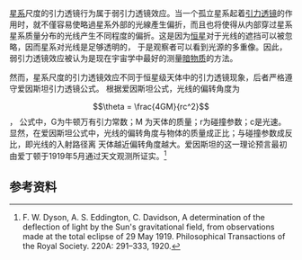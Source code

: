 {{citecheck|time=2017-02-27T23:29:24+00:00}}
{{original research|time=2017-02-27T23:29:24+00:00}}
{{NoteTA
|G1 = Physics
}}
[[星系|星系]]尺度的引力透镜行为属于弱引力透镜效应。当一个孤立星系起着[[引力透镜|引力透镜]]的作用时，就不僅容易使略過星系外部的光線產生偏折，而且也将使得从内部穿过星系星系质量分布的光线产生不同程度的偏折。这是因为[[恒星|恒星]]对于光线的遮挡可以被忽略，因而星系对光线是足够透明的，
于是观察者可以看到光源的多重像。因此，弱引力透镜效应被认为是现在宇宙学中最好的测量[[暗物质|暗物质]]的方法。

然而，星系尺度的引力透镜效应不同于恒星级天体中的引力透镜现象，后者严格遵守爱因斯坦引力透镜公式。
根据爱因斯坦公式，光线的偏转角度为
:<math>\theta = \frac{4GM}{rc^2}</math>，
公式中，G为牛顿万有引力常数；M 为天体的质量；r为碰撞参数；c是光速。
显然，在爱因斯坦公式中，光线的偏转角度与物体的质量成正比；与碰撞参数成反比，即光线的入射路径离
天体越近偏转角度越大。爱因斯坦的这一理论预言最初由爱丁顿于1919年5月通过天文观测所证实。<ref>F. W. Dyson, A. S. Eddington, C. Davidson, A determination of the deflection of light by the Sun's gravitational field, from observations made at the total eclipse of 29 May 1919. Philosophical Transactions of the Royal Society. 220A: 291–333, 1920.</ref>

==参考资料==
{{Reflist}}